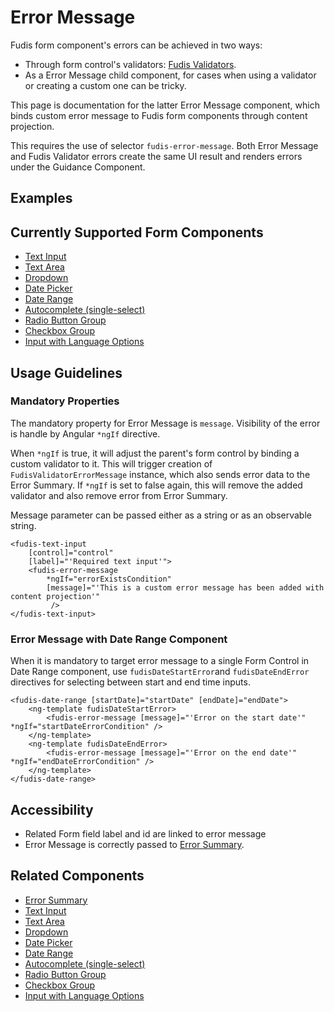 
<Meta title="Components/Form/Error Message" />

# Error Message

Fudis form component's errors can be achieved in two ways:

- Through form control's validators: [Fudis Validators](/docs/utilities-validators--documentation).
- As a Error Message child component, for cases when using a validator or creating a custom one can be tricky.

This page is documentation for the latter Error Message component, which binds custom error message to Fudis form components through content projection.

This requires the use of selector `fudis-error-message`. Both Error Message and Fudis Validator errors create the same UI result and renders errors under the Guidance Component.

## Examples

<Canvas of={ErrorMessageStories.ErrorMessageExample}></Canvas>

## Currently Supported Form Components

- [Text Input](/docs/components-form-text-input--documentation)
- [Text Area](/docs/components-form-text-area--documentation)
- [Dropdown](/docs/components-form-dropdown--documentation)
- [Date Picker](/docs/components-form-date-datepicker--documentation)
- [Date Range](/docs/components-form-date-date-range--documentation)
- [Autocomplete (single-select)](/docs/components-form-autocomplete-single-select--documentation)
- [Radio Button Group](/docs/components-form-radio-button-group--documentation)
- [Checkbox Group](/docs/components-form-checkbox-group--documentation)
- [Input with Language Options](/docs/components-form-input-with-language-options--documentation)

## Usage Guidelines

### Mandatory Properties

The mandatory property for Error Message is `message`. Visibility of the error is handle by Angular `*ngIf` directive.

When `*ngIf` is true, it will adjust the parent's form control by binding a custom validator to it. This will trigger creation of `FudisValidatorErrorMessage` instance, which also sends error data to the Error Summary. If `*ngIf` is set to false again, this will remove the added validator and also remove error from Error Summary.

Message parameter can be passed either as a string or as an observable string.

```
<fudis-text-input
	[control]="control"
	[label]="'Required text input'">
	<fudis-error-message
		*ngIf="errorExistsCondition"
		[message]="'This is a custom error message has been added with content projection'"
		 />
</fudis-text-input>
```

### Error Message with Date Range Component

When it is mandatory to target error message to a single Form Control in Date Range component, use `fudisDateStartError`and `fudisDateEndError` directives for selecting between start and end time inputs.

```
<fudis-date-range [startDate]="startDate" [endDate]="endDate">
	<ng-template fudisDateStartError>
		<fudis-error-message [message]="'Error on the start date'" *ngIf="startDateErrorCondition" />
	</ng-template>
	<ng-template fudisDateEndError>
		<fudis-error-message [message]="'Error on the end date'" *ngIf="endDateErrorCondition" />
	</ng-template>
</fudis-date-range>
```

## Accessibility

- Related Form field label and id are linked to error message
- Error Message is correctly passed to [Error Summary](/docs/components-form-error-summary--documentation).

## Related Components

- [Error Summary](/docs/components-form-error-summary--documentation)
- [Text Input](/docs/components-form-text-input--documentation)
- [Text Area](/docs/components-form-text-area--documentation)
- [Dropdown](/docs/components-form-dropdown--documentation)
- [Date Picker](/docs/components-form-date-datepicker--documentation)
- [Date Range](/docs/components-form-date-date-range--documentation)
- [Autocomplete (single-select)](/docs/components-form-autocomplete-single-select--documentation)
- [Radio Button Group](/docs/components-form-radio-button-group--documentation)
- [Checkbox Group](/docs/components-form-checkbox-group--documentation)
- [Input with Language Options](/docs/components-form-input-with-language-options--documentation)
